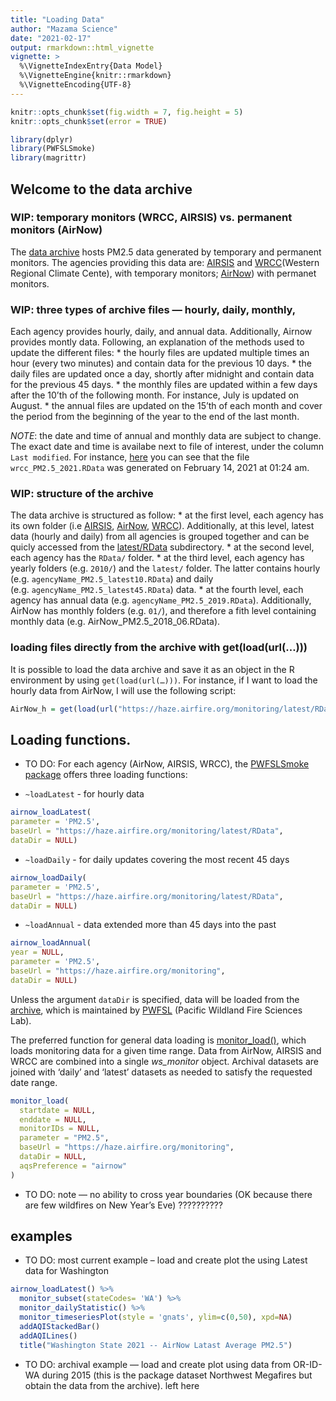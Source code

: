 ```yaml
---
title: "Loading Data"
author: "Mazama Science"
date: "2021-02-17"
output: rmarkdown::html_vignette
vignette: >
  %\VignetteIndexEntry{Data Model}
  %\VignetteEngine{knitr::rmarkdown}
  %\VignetteEncoding{UTF-8}
---
```


```r
knitr::opts_chunk$set(fig.width = 7, fig.height = 5)
knitr::opts_chunk$set(error = TRUE)
```
```r
library(dplyr)
library(PWFSLSmoke)
library(magrittr)
```

## Welcome to the data archive

### WIP: temporary monitors (WRCC, AIRSIS) vs. permanent monitors (AirNow)

The [data archive](https://haze.airfire.org/monitoring/) hosts PM2.5 data generated by temporary and permanent monitors. The agencies providing this data are: [AIRSIS](https://app.airsis.com/USFS) and [WRCC](http://www.wrcc.dri.edu)(Western Regional Climate Cente), with temporary monitors; [AirNow](https://www.airnow.gov)) with permanet monitors. 

### WIP: three types of archive files — hourly, daily, monthly, 

Each agency provides hourly, daily, and annual data. Additionally, Airnow provides montly data. Following, an explanation of the methods used to update the different files:
* the hourly files are updated multiple times an hour (every two minutes) and contain data for the previous 10 days. 
* the daily files are updated once a day, shortly after midnight and contain data for the previous 45 days.
* the monthly files are updated within a few days after the 10'th of the following month. For instance, July is updated on August. 
* the annual files are updated on the 15'th of each month and cover the period from the beginning of the year to the end of the last month. 
 
*NOTE*: the date and time of annual and monthly data are subject to change. The exact date and time is availabe next to file of interest, under the column `Last modified`. For instance, [here](https://haze.airfire.org/monitoring/WRCC/RData/2017/) you can see that the file `wrcc_PM2.5_2021.RData` was generated on February 14, 2021 at 01:24 am. 

### WIP: structure of the archive
The data archive is structured as follow:
* at the first level, each agency has its own folder (i.e [AIRSIS](https://haze.airfire.org/monitoring/AIRSIS/), [AirNow](https://haze.airfire.org/monitoring/AirNow/), [WRCC](https://haze.airfire.org/monitoring/WRCC/)). Additionally, at this level, latest data (hourly and daily) from all agencies is grouped together and can be quicly accessed  from the [latest/RData](https://haze.airfire.org/monitoring/latest/RData/) subdirectory.
* at the second level, each agency has the `RData/` folder.
* at the third level, each agency has yearly folders (e.g. `2010/`) and the `latest/` folder. The latter contains hourly (e.g. `agencyName_PM2.5_latest10.RData`) and daily (e.g. `agencyName_PM2.5_latest45.RData`) data. 
* at the fourth level, each agency has annual data (e.g. `agencyName_PM2.5_2019.RData`). Additionally, AirNow has monthly folders (e.g. `01/`), and therefore a fith level containing monthly data (e.g. AirNow_PM2.5_2018_06.RData).

### loading files directly from the archive with get(load(url(…)))
It is possible to load the data archive and save it as an object in the R environment by using `get(load(url(…)))`. For instance, if I want to load the hourly data from AirNow, I will use the following script: 
```r
AirNow_h = get(load(url("https://haze.airfire.org/monitoring/latest/RData/airnow_PM2.5_latest10.RData")))
```



## Loading functions. 
* TO DO: 
For each agency (AirNow, AIRSIS, WRCC), the [PWFSLSmoke package](http://mazamascience.github.io/PWFSLSmoke/reference/index.html) offers three loading functions: 

* `~loadLatest` - for hourly data 
```r
airnow_loadLatest(
parameter = 'PM2.5',
baseUrl = "https://haze.airfire.org/monitoring/latest/RData",
dataDir = NULL) 
```


* `~loadDaily` - for daily updates covering the most recent 45 days
```r
airnow_loadDaily(
parameter = 'PM2.5',
baseUrl = "https://haze.airfire.org/monitoring/latest/RData",
dataDir = NULL) 
```

* `~loadAnnual` - data extended more than 45 days into the past 
```r
airnow_loadAnnual(
year = NULL,
parameter = 'PM2.5',
baseUrl = "https://haze.airfire.org/monitoring",
dataDir = NULL) 
```


Unless the argument `dataDir` is specified, data will be loaded from the [archive](https://haze.airfire.org/monitoring), which is maintained by [PWFSL](https://www.fs.usda.gov/pnw/research-labs/pacific-wildland-fire-sciences-laboratory-seattle) (Pacific Wildland Fire Sciences Lab). 


The preferred function for general data loading is [monitor_load()](http://mazamascience.github.io/PWFSLSmoke/reference/monitor_load.html), which loads monitoring data for a given time range. Data from AirNow, AIRSIS and WRCC are combined into a single *ws_monitor* object. Archival datasets are joined with 'daily' and 'latest' datasets as needed to satisfy the requested date range.
```r
monitor_load(
  startdate = NULL,
  enddate = NULL,
  monitorIDs = NULL,
  parameter = "PM2.5",
  baseUrl = "https://haze.airfire.org/monitoring",
  dataDir = NULL,
  aqsPreference = "airnow"
)
```


* TO DO: note — no ability to cross year boundaries (OK because there are few wildfires on New Year’s Eve) ??????????


## examples
* TO DO: most current example -- load and create plot the using Latest data for Washington
```r
airnow_loadLatest() %>%
  monitor_subset(stateCodes= 'WA') %>%
  monitor_dailyStatistic() %>%
  monitor_timeseriesPlot(style = 'gnats', ylim=c(0,50), xpd=NA)
  addAQIStackedBar()
  addAQILines()
  title("Washington State 2021 -- AirNow Latast Average PM2.5")
```



* TO DO: archival example — load and create plot using data from OR-ID-WA during 2015 (this is the package dataset Northwest Megafires but obtain the data from the archive). left here
